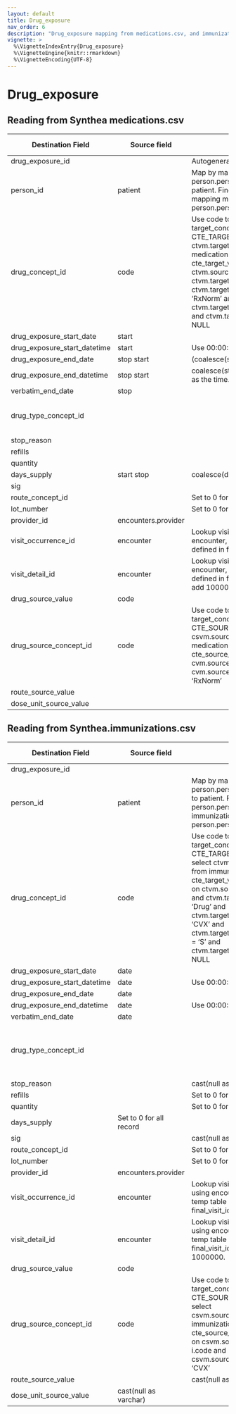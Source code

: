```yaml
---
layout: default
title: Drug_exposure
nav_order: 6
description: "Drug_exposure mapping from medications.csv, and immunizations.csv"
vignette: >
  %\VignetteIndexEntry{Drug_exposure}
  %\VignetteEngine{knitr::rmarkdown}
  %\VignetteEncoding{UTF-8}
---
```


# Drug_exposure

## Reading from Synthea medications.csv

| Destination Field | Source field | Logic | Comment field |
| --- | --- | --- | --- |
| drug_exposure_id |  | Autogenerated  |  |
| person_id | patient | Map by mapping person.person_source_value to patient.  Find person.person_id by mapping  medications.patient to person.person_source_value. |  |
| drug_concept_id | code | Use code to lookup target_concept_id in CTE_TARGET_VOCAB_MAP:    select ctvm.target_concept_id    from medications m     join cte_target_vocab_map ctvm       on ctvm.source_code               = m.code     and ctvm.target_domain_id        = 'Drug'     and ctvm.target_vocabulary_id  = 'RxNorm'     and ctvm.target_standard_concept = 'S'     and ctvm.target_invalid_reason is NULL |  |
| drug_exposure_start_date | start |  |  |
| drug_exposure_start_datetime | start | Use 00:00:00 as the time. |  |
| drug_exposure_end_date | stop  start | (coalesce(stop,start))  |  |
| drug_exposure_end_datetime | stop  start |coalesce(stop,start)  Use 00:00:00 as the time. |  |
| verbatim_end_date | stop |  |  |
| drug_type_concept_id |  |  |Use the concept_id 32838 (EHR prescription).   |
| stop_reason |  |  |  |
| refills |  |  |  |
| quantity |  |  |  |
| days_supply | start  stop | coalesce(datediff(day,start,stop),0) |  |
| sig |  |  |  |
| route_concept_id |  | Set to 0 for all records |  |
| lot_number |  | Set to 0 for all records |  |
| provider_id |encounters.provider  |  |  |
| visit_occurrence_id | encounter | Lookup visit_occurrence_id using encounter, joining to temp table defined in final_visit_ids.sql. |  |
| visit_detail_id | encounter | Lookup visit_occurrence_id using encounter, joining to temp table defined in final_visit_ids.sql and add 1000000. |  |
| drug_source_value | code |  |  |
| drug_source_concept_id | code | Use code to lookup target_concept_id in CTE_SOURCE_VOCAB_MAP:    select csvm.source_concept_id    from medications m     join cte_source_vocab_map csvm      on cvm.source_code                = m.code      and cvm.source_vocabulary_id = 'RxNorm' |  |
| route_source_value |  |  |  |
| dose_unit_source_value |  |  |  |

## Reading from Synthea.immunizations.csv

| Destination Field | Source field | Logic | Comment field |
| --- | --- | --- | --- |
| drug_exposure_id |  |  |  |
| person_id | patient | Map by mapping person.person_source_value to patient.  Find person.person_id by mapping immunizations.patient to person.person_source_value. |  |
| drug_concept_id | code | Use code to lookup target_concept_id in CTE_TARGET_VOCAB_MAP:    select ctvm.target_concept_id    from immunizations i     join cte_target_vocab_map ctvm       on ctvm.source_code               = i.code     and ctvm.target_domain_id        = 'Drug'     and ctvm.target_vocabulary_id = 'CVX'     and ctvm.target_standard_concept = 'S'     and ctvm.target_invalid_reason is NULL |  |
| drug_exposure_start_date | date |  |  |
| drug_exposure_start_datetime | date | Use 00:00:00 as the time. |  |
| drug_exposure_end_date | date |  |  |
| drug_exposure_end_datetime | date | Use 00:00:00 as the time. |  |
| verbatim_end_date | date |  |  |
| drug_type_concept_id |  |  | Use the concept_id 32827 (EHR encounter record).  |
| stop_reason |  | cast(null as varchar) |  |
| refills |  | Set to 0 for all records  |  |
| quantity |  |Set to 0 for all record  |  |
| days_supply | Set to 0 for all record |  |  |
| sig |  | cast(null as varchar) |  |
| route_concept_id |  |Set to 0 for all record  |  |
| lot_number |  |Set to 0 for all record  |  |
| provider_id | encounters.provider  |  |  |
| visit_occurrence_id | encounter | Lookup visit_occurrence_id using encounter, joining to temp table defined in final_visit_ids.sql. |  |
| visit_detail_id | encounter | Lookup visit_occurrence_id using encounter, joining to temp table defined in final_visit_ids.sql and add 1000000. |  |
| drug_source_value | code |  |  |
| drug_source_concept_id | code | Use code to lookup target_concept_id in CTE_SOURCE_VOCAB_MAP:    select csvm.source_concept_id    from immunizations i     join cte_source_vocab_map csvm      on csvm.source_code                = i.code     and csvm.source_vocabulary_id = 'CVX' |  |
| route_source_value |  | cast(null as varchar) |  |
| dose_unit_source_value |cast(null as varchar)  |  |  |
